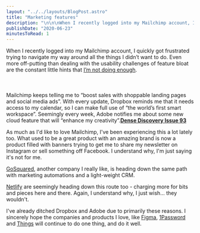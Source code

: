 ```yaml
---
layout: "../../layouts/BlogPost.astro"
title: "Marketing features"
description: "\n\n\nWhen I recently logged into my Mailchimp account, I quickly got frustrated trying to navigate my way around all the things I didn’t want to do. Even more off-putting than dealing with the usability challenges of feature bloat are the constant little hints that I’m not doing enough.\n\n\n\n\n\nMailchimp keeps telling me to “boost sales with shoppable landing pages and social media ads”. With every update, Dropbox reminds me that it needs access to my calendar, so I can make full use of “the world’s "
publishDate: "2020-06-23"
minutesToRead: 1
---
```


<div class="blockquote">
<div><p>When I recently logged into my Mailchimp account, I quickly got frustrated trying to navigate my way around all the things I didn’t want to do. Even more off-putting than dealing with the usability challenges of feature bloat are the constant little hints that <a href="https://twitter.com/KaiBrach/status/1263225673251868672?ref=antonsten.com">I’m not doing enough</a>.<br>
<br><br><br>
Mailchimp keeps telling me to “boost sales with shoppable landing pages and social media ads”. With every update, Dropbox reminds me that it needs access to my calendar, so I can make full use of “the world’s first smart workspace”. Seemingly every week, Adobe notifies me about some new cloud feature that will “enhance my creativity”.<strong><a href="https://www.densediscovery.com/issues/93?ref=antonsten.com">Dense Discovery Issue 93</a></strong></p></div>
</div>

<p>As much as I'd like to love Mailchimp, I've been experiencing this a lot lately too. What used to be a great product with an amazing brand is now a product filled with banners trying to get me to share my newsletter on Instagram or sell something off Facebook. I understand why, I'm just saying it's not for me.</p>
<p><a href="https://www.gosquared.com/?ref=antonsten.com">GoSquared</a>, another company I really like, is heading down the same path with marketing automations and a light-weight CRM.</p>
<p><a href="https://www.netlify.com/?ref=antonsten.com">Netlify</a> are seemingly heading down this route too - charging more for bits and pieces here and there. Again, I understand why, I just wish... they wouldn't.</p>
<p>I've already ditched Dropbox and Adobe due to primarily these reasons. I sincerely hope the companies and products I love, like <a href="https://www.figma.com/?ref=antonsten.com">Figma</a>, <a href="https://1password.com/?ref=antonsten.com">1Password</a> and <a href="https://culturedcode.com/things/?ref=antonsten.com">Things</a> will continue to do one thing, and do it well.</p>